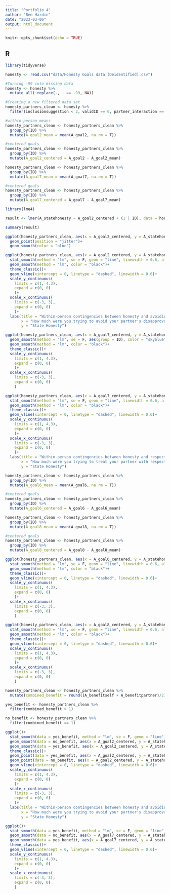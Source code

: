 ```yaml
---
title: "Portfolio 4"
author: "Ben Hardin"
date: "2023-03-06"
output: html_document
---
```


```r
knitr::opts_chunk$set(echo = TRUE)
```

## R

```r
library(tidyverse)

honesty <- read.csv("data/Honesty Goals data (Deidentified).csv")

#Turning -99 into missing data
honesty <- honesty %>% 
  mutate_all(~replace(., . == -99, NA))

#Creating a new filtered data set
honesty_partners_clean <- honesty %>%
  filter(inclusionsuggestion < 2, validID == 0, partner_interaction == 1)
```

```r
#within-person means
honesty_partners_clean <- honesty_partners_clean %>%
  group_by(ID) %>%
  mutate(A_goal2_mean = mean(A_goal2, na.rm = T))

#centered goals
honesty_partners_clean <- honesty_partners_clean %>%
  group_by(ID) %>%
  mutate(A_goal2_centered = A_goal2 - A_goal2_mean)

honesty_partners_clean <- honesty_partners_clean %>%
  group_by(ID) %>%
  mutate(A_goal7_mean = mean(A_goal7, na.rm = T))

#centered goals
honesty_partners_clean <- honesty_partners_clean %>%
  group_by(ID) %>%
  mutate(A_goal7_centered = A_goal7 - A_goal7_mean)
```

```r
library(lme4)

result <- lmer(A_statehonesty ~ A_goal2_centered + (1 | ID), data = honesty_partners_clean)

summary(result)
```

```r
ggplot(honesty_partners_clean, aes(x = A_goal2_centered, y = A_statehonesty))+
  geom_point(position = "jitter")+
  geom_smooth(color = "blue")
```

```r
ggplot(honesty_partners_clean, aes(x = A_goal2_centered, y = A_statehonesty))+
  stat_smooth(method = "lm", se = F, geom = "line", linewidth = 0.6, alpha = 0.4, color = "#6699FF", aes(group = ID))+
  geom_smooth(method = "lm", color = "black")+
  theme_classic()+
  geom_vline(xintercept = 0, linetype = "dashed", linewidth = 0.6)+
  scale_y_continuous(
    limits = c(1, 4.3),
    expand = c(0, 0)
    )+
  scale_x_continuous(
    limits = c(-3, 3),
    expand = c(0, 0)
    )+
  labs(title = "Within-person contingencies between honesty and avoiding disapproval",
       x = "How much were you trying to avoid your partner's disapproval?",
       y = "State Honesty")
```

```r
ggplot(honesty_partners_clean, aes(x = A_goal7_centered, y = A_statehonesty))+
  geom_smooth(method = "lm", se = F, aes(group = ID), color = "skyblue")+
  geom_smooth(method = "lm", color = "black")+
  theme_classic()+
  scale_y_continuous(
    limits = c(1, 4.3),
    expand = c(0, 0)
    )+
  scale_x_continuous(
    limits = c(-3, 3),
    expand = c(0, 0)
    )
```

```r
ggplot(honesty_partners_clean, aes(x = A_goal7_centered, y = A_statehonesty))+
  stat_smooth(method = "lm", se = F, geom = "line", linewidth = 0.6, alpha = 0.4, color = "#6699FF", aes(group = ID))+
  geom_smooth(method = "lm", color = "black")+
  theme_classic()+
  geom_vline(xintercept = 0, linetype = "dashed", linewidth = 0.6)+
  scale_y_continuous(
    limits = c(1, 4.3),
    expand = c(0, 0)
    )+
  scale_x_continuous(
    limits = c(-3, 3),
    expand = c(0, 0)
    )+
  labs(title = "Within-person contingencies between honesty and respect",
       x = "How much were you trying to treat your partner with respect?",
       y = "State Honesty")
```

```r
honesty_partners_clean <- honesty_partners_clean %>%
  group_by(ID) %>%
  mutate(A_goal6_mean = mean(A_goal6, na.rm = T))

#centered goals
honesty_partners_clean <- honesty_partners_clean %>%
  group_by(ID) %>%
  mutate(A_goal6_centered = A_goal6 - A_goal6_mean)

honesty_partners_clean <- honesty_partners_clean %>%
  group_by(ID) %>%
  mutate(A_goal8_mean = mean(A_goal8, na.rm = T))

#centered goals
honesty_partners_clean <- honesty_partners_clean %>%
  group_by(ID) %>%
  mutate(A_goal8_centered = A_goal8 - A_goal8_mean)
```

```r
ggplot(honesty_partners_clean, aes(x = A_goal6_centered, y = A_statehonesty))+
  stat_smooth(method = "lm", se = F, geom = "line", linewidth = 0.6, alpha = 0.4, color = "#6699FF", aes(group = ID))+
  geom_smooth(method = "lm", color = "black")+
  theme_classic()+
  geom_vline(xintercept = 0, linetype = "dashed", linewidth = 0.6)+
  scale_y_continuous(
    limits = c(1, 4.3),
    expand = c(0, 0)
    )+
  scale_x_continuous(
    limits = c(-3, 3),
    expand = c(0, 0)
    )
```

```r
ggplot(honesty_partners_clean, aes(x = A_goal8_centered, y = A_statehonesty))+
  stat_smooth(method = "lm", se = F, geom = "line", linewidth = 0.6, alpha = 0.4, color = "#6699FF", aes(group = ID))+
  geom_smooth(method = "lm", color = "black")+
  theme_classic()+
  geom_vline(xintercept = 0, linetype = "dashed", linewidth = 0.6)+
  scale_y_continuous(
    limits = c(1, 4.3),
    expand = c(0, 0)
    )+
  scale_x_continuous(
    limits = c(-3, 3),
    expand = c(0, 0)
    )
```

```r
honesty_partners_clean <- honesty_partners_clean %>%
  mutate(combined_benefit = round((A_benefitself + A_benefitpartner)/2))
```

```r
yes_benefit <- honesty_partners_clean %>%
  filter(combined_benefit > 1)

no_benefit <- honesty_partners_clean %>%
  filter(combined_benefit == 1)

ggplot()+
  stat_smooth(data = yes_benefit, method = "lm", se = F, geom = "line", linewidth = 0.6, alpha = 0.4, color = "#6699FF", aes(group = ID, x = A_goal2_centered, y = A_statehonesty))+
  geom_smooth(data = no_benefit, aes(x = A_goal2_centered, y = A_statehonesty), method = "lm", color = "blue3", linetype = "dashed")+
  geom_smooth(data = yes_benefit, aes(x = A_goal2_centered, y = A_statehonesty), method = "lm", color = "black")+
  theme_classic()+
  geom_point(data = yes_benefit, aes(x = A_goal2_centered, y = A_statehonesty), color = "black", alpha = 0.6)+
  geom_point(data = no_benefit, aes(x = A_goal2_centered, y = A_statehonesty), color = "blue", alpha = 0.4)+
  geom_vline(xintercept = 0, linetype = "dashed", linewidth = 0.6)+
  scale_y_continuous(
    limits = c(1, 4.3),
    expand = c(0, 0)
    )+
  scale_x_continuous(
    limits = c(-3, 3),
    expand = c(0, 0)
    )+
  labs(title = "Within-person contingencies between honesty and avoiding disapproval",
       x = "How much were you trying to avoid your partner's disapproval?",
       y = "State Honesty")
```

```r
ggplot()+
  stat_smooth(data = yes_benefit, method = "lm", se = F, geom = "line", linewidth = 0.6, alpha = 0.4, color = "#6699FF", aes(group = ID, x = A_goal7_centered, y = A_statehonesty))+
  geom_smooth(data = no_benefit, aes(x = A_goal7_centered, y = A_statehonesty), method = "lm", color = "blue3", linetype = "dashed")+
  geom_smooth(data = yes_benefit, aes(x = A_goal7_centered, y = A_statehonesty), method = "lm", color = "black")+
  theme_classic()+
  geom_vline(xintercept = 0, linetype = "dashed", linewidth = 0.6)+
  scale_y_continuous(
    limits = c(1, 4.3),
    expand = c(0, 0)
    )+
  scale_x_continuous(
    limits = c(-3, 3),
    expand = c(0, 0)
    )
```